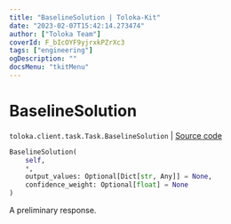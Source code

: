 ```yaml
---
title: "BaselineSolution | Toloka-Kit"
date: "2023-02-07T15:42:14.273474"
author: ["Toloka Team"]
coverId: F_bIcOYF9yjrxkPZrXc3
tags: ["engineering"]
ogDescription: ""
docsMenu: "tkitMenu"
---
```


# BaselineSolution
`toloka.client.task.Task.BaselineSolution` | [Source code](https://github.com/Toloka/toloka-kit/blob/v1.1.3/src/client/task.py#L86)

```python
BaselineSolution(
    self,
    *,
    output_values: Optional[Dict[str, Any]] = None,
    confidence_weight: Optional[float] = None
)
```

A preliminary response.